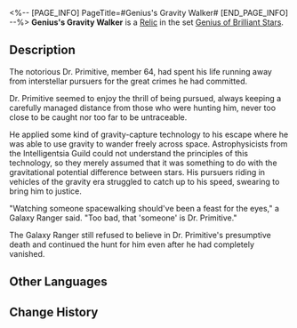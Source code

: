 <%-- [PAGE_INFO]
PageTitle=#Genius's Gravity Walker#
[END_PAGE_INFO] --%>
{{Relic Infobox
|id        = 61084
|image     = Item Genius's Gravity Walker.png{{subst:void|<!--$UPLOAD:<<SpriteOutput/RelicFigures/IconRelic_108_4.png>-<Item Genius's Gravity Walker.png>-<Relic Icons>>-->}}
|set       = Genius of Brilliant Stars
|piece     = Feet
|mentions  = 
}}
{{Description|A wearable gravity-capture device. It is shaped like a pair of ice skates that reflects the stars' twinkling lights during quick gliding.}}
'''Genius's Gravity Walker''' is a [[Relic]] in the set [[Genius of Brilliant Stars]].

==Description==
The notorious Dr. Primitive, member 64, had spent his life running away from interstellar pursuers for the great crimes he had committed.

Dr. Primitive seemed to enjoy the thrill of being pursued, always keeping a carefully managed distance from those who were hunting him, never too close to be caught nor too far to be untraceable.

He applied some kind of gravity-capture technology to his escape where he was able to use gravity to wander freely across space. Astrophysicists from the Intelligentsia Guild could not understand the principles of this technology, so they merely assumed that it was something to do with the gravitational potential difference between stars. His pursuers riding in vehicles of the gravity era struggled to catch up to his speed, swearing to bring him to justice.

"Watching someone spacewalking should've been a feast for the eyes," a Galaxy Ranger said. "Too bad, that 'someone' is Dr. Primitive."

The Galaxy Ranger still refused to believe in Dr. Primitive's presumptive death and continued the hunt for him even after he had completely vanished.

==Other Languages==
{{Other Languages
|en   = Genius's Gravity Walker
|zhs  = 天才的引力漫步
|zht  = 天才的引力漫步
|ja   = {{Rubi|天才|てんさい}}の{{Rubi|引力漫歩|いんりょくまんぽ}}
|ko   = 지니어스의 중력 보행
|es   = Patines de la gravedad del genio
|fr   = Patins gravitationnels de génie
|ru   = Гравиконьки гения
|th   = Genius's Gravity Walker
|vi   = Bước Đi Lực Hút Của Thiên Tài
|de   = Gravitationsgleiter des Genies
|id   = Genius's Gravity Walker
|pt   = Andador de Gravidade do Gênio
}}

==Change History==
{{Change History|1.0}}